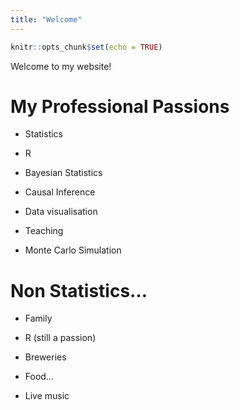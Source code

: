 ```yaml
---
title: "Welcome"
---
```


```r
knitr::opts_chunk$set(echo = TRUE)
```

Welcome to my website!

# My Professional Passions

* Statistics

* R 

* Bayesian Statistics

* Causal Inference

* Data visualisation

* Teaching

* Monte Carlo Simulation

# Non Statistics...

* Family

* R (still a passion)

* Breweries

* Food...

* Live music